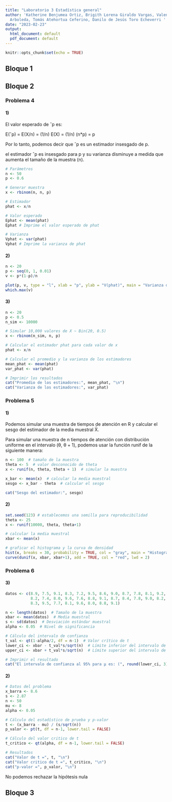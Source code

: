 ```yaml
---
title: "Laboratorio 3 Estadística general"
author: 'Katherine Benjumea Ortiz, Brigith Lorena Giraldo Vargas, Valentina Ochoa
  Arboleda, Tomás Atehortua Ceferino, Danilo de Jesús Toro Echeverri '
date: "2023-02-23"
output:
  html_document: default
  pdf_document: default
---
```

 
```r
knitr::opts_chunk$set(echo = TRUE)
```
 
 
## Bloque 1
 


## Bloque 2

### Problema 4

#### 1)
El valor esperado de ˆp es:

E(ˆp) = E(X/n) = (1/n) E(X) = (1/n) (n*p) = p

Por lo tanto, podemos decir que ˆp es un estimador insesgado de p.

el estimador ˆp es insesgado para p y su varianza disminuye a medida que aumenta el tamaño de la muestra (n).
```r
# Parámetros
n <- 50
p <- 0.6

# Generar muestra
x <- rbinom(n, n, p)

# Estimador
phat <- x/n

# Valor esperado
Ephat <- mean(phat)
Ephat # Imprime el valor esperado de phat

# Varianza
Vphat <- var(phat)
Vphat # Imprime la varianza de phat
```
#### 2)
```r
n <- 20
p <- seq(0, 1, 0.01)
v <- p*(1-p)/n

plot(p, v, type = "l", xlab = "p", ylab = "V(phat)", main = "Varianza del estimador phat")
which.max(v)
```

#### 3)
```r
n <- 20
p <- 0.5
n_sim <- 10000

# Simular 10,000 valores de X ~ Bin(20, 0.5)
x <- rbinom(n_sim, n, p)

# Calcular el estimador phat para cada valor de x
phat <- x/n

# Calcular el promedio y la varianza de los estimadores
mean_phat <- mean(phat)
var_phat <- var(phat)

# Imprimir los resultados
cat("Promedio de los estimadores:", mean_phat, "\n")
cat("Varianza de los estimadores:", var_phat)
```
### Problema 5

#### 1)
Podemos simular una muestra de tiempos de atención en R y calcular el sesgo del estimador de la media muestral X̄.

Para simular una muestra de n tiempos de atención con distribución uniforme en el intervalo (θ, θ + 1), podemos usar la función runif de la siguiente manera:

```r
n <- 100  # tamaño de la muestra
theta <- 5  # valor desconocido de theta
x <- runif(n, theta, theta + 1)  # simular la muestra

x_bar <- mean(x)  # calcular la media muestral
sesgo <- x_bar - theta  # calcular el sesgo

cat("Sesgo del estimador:", sesgo)
```

#### 2)
```r
set.seed(123) # establecemos una semilla para reproducibilidad
theta <- 25
x <- runif(10000, theta, theta+1)

# calcular la media muestral
xbar <- mean(x)

# graficar el histograma y la curva de densidad
hist(x, breaks = 30, probability = TRUE, col = "gray", main = "Histograma y curva de densidad")
curve(dunif(x, xbar, xbar+1), add = TRUE, col = "red", lwd = 2)
```


### Problema 6

#### 3)

```r
datos <- c(8.9, 7.5, 9.1, 8.3, 7.2, 9.5, 8.6, 9.0, 8.7, 7.8, 8.1, 9.2, 7.9, 8.5, 9.3, 7.7, 8.8, 9.4, 7.3, 8.4, 
           8.2, 7.4, 8.0, 9.6, 7.6, 8.8, 9.1, 8.7, 8.4, 7.8, 9.0, 8.2, 9.2, 7.1, 8.5, 8.9, 9.3, 7.9, 8.6, 9.4, 7.2, 
           8.3, 9.5, 7.7, 8.1, 9.6, 8.0, 8.8, 9.1)

n <- length(datos)  # Tamaño de la muestra
xbar <- mean(datos)  # Media muestral
s <- sd(datos)  # Desviación estándar muestral
alpha <- 0.05  # Nivel de significancia

# Cálculo del intervalo de confianza
t_val <- qt(1-alpha/2, df = n-1)  # Valor crítico de t
lower_ci <- xbar - t_val*s/sqrt(n)  # Límite inferior del intervalo de confianza
upper_ci <- xbar + t_val*s/sqrt(n)  # Límite superior del intervalo de confianza

# Imprimir el resultado
cat("El intervalo de confianza al 95% para µ es: (", round(lower_ci, 3), ", ", round(upper_ci, 3), ")", sep="")
```


#### 2)
```r
# Datos del problema
x_barra <- 8.6
s <- 2.87
n <- 50
mu <- 8
alpha <- 0.05

# Cálculo del estadístico de prueba y p-valor
t <- (x_barra - mu) / (s/sqrt(n))
p_valor <- pt(t, df = n-1, lower.tail = FALSE)

# Cálculo del valor critico de t
t_critico <- qt(alpha, df = n-1, lower.tail = FALSE)

# Resultados
cat("Valor de t =", t, "\n")
cat("Valor critico de t =", t_critico, "\n")
cat("p-valor =", p_valor, "\n")
```
No podemos rechazar la hipótesis nula

 
## Bloque 3

